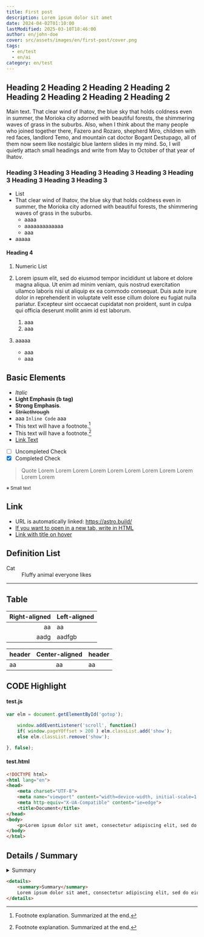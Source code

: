 ```yaml
---
title: First post
description: Lorem ipsum dolor sit amet
date: 2024-04-02T01:10:00
lastModified: 2025-03-10T18:46:00
author: en/john-doe
cover: src/assets/images/en/first-post/cover.png
tags:
  - en/test
  - en/ai
category: en/test
---
```

## Heading 2 Heading 2 Heading 2 Heading 2 Heading 2 Heading 2 Heading 2 Heading 2

Main text. That clear wind of Ihatov, the blue sky that holds coldness even in summer, the Morioka city adorned with beautiful forests, the shimmering waves of grass in the suburbs. Also, when I think about the many people who joined together there, Fazero and Rozaro, shepherd Miro, children with red faces, landlord Temo, and mountain cat doctor Bogant Destupago, all of them now seem like nostalgic blue lantern slides in my mind. So, I will quietly attach small headings and write from May to October of that year of Ihatov.

### Heading 3 Heading 3 Heading 3 Heading 3 Heading 3 Heading 3 Heading 3 Heading 3 Heading 3

- List
- That clear wind of Ihatov, the blue sky that holds coldness even in summer, the Morioka city adorned with beautiful forests, the shimmering waves of grass in the suburbs.
    - aaaa
    - aaaaaaaaaaaaa
    - aaa
- aaaaa

#### Heading 4

1. Numeric List
2. Lorem ipsum elit, sed do eiusmod tempor incididunt ut labore et dolore magna aliqua. Ut enim ad minim veniam, quis nostrud exercitation ullamco laboris nisi ut aliquip ex ea commodo consequat. Duis aute irure dolor in reprehenderit in voluptate velit esse cillum dolore eu fugiat nulla pariatur. Excepteur sint occaecat cupidatat non proident, sunt in culpa qui officia deserunt mollit anim id est laborum.
    1. aaa
    2. aaa
3. aaaaa

    - aaa
    - aaa

## Basic Elements

- _Italic_
- <b>Light Emphasis (b tag)</b>
- **Strong Emphasis**.
- ~~Strikethrough~~
- aaa `Inline Code` aaa
- This text will have a footnote.[^1]
- This text will have a footnote.[^2]
- [Link Text](https://astro.build/)
- [ ] Uncompleted Check
- [x] Completed Check

[^1]: Footnote explanation. Summarized at the end.
[^2]: Footnote explanation. Summarized at the end.

> Quote Lorem Lorem Lorem Lorem Lorem Lorem Lorem Lorem Lorem Lorem Lorem

<small>※ Small text</small>

## Link

- URL is automatically linked: https://astro.build/
- <a href="https://astro.build/" target="brank_">If you want to open in a new tab, write in HTML</a>
- [Link with title on hover](https://astro.build/ "Hello")

## Definition List

<dl>
    <dt>Cat</dt>
    <dd>Fluffy animal everyone likes</dd>
</dl>

---

## Table

Right-aligned | Left-aligned
--:|:--
aa | aa
aadg | aadfgb

header | Center-aligned | header
:--|:--:|:--
aa | aa | aa

## CODE Highlight

#### test.js

```js
var elm = document.getElementById('gotop');

    window.addEventListener('scroll', function()
    if( window.pageYOffset > 200 ) elm.classList.add('show');
    else elm.classList.remove('show');

}, false);
```

#### test.html

```html
<!DOCTYPE html>
<html lang="en">
<head>
    <meta charset="UTF-8">
    <meta name="viewport" content="width=device-width, initial-scale=1.0">
    <meta http-equiv="X-UA-Compatible" content="ie=edge">
    <title>Document</title>
</head>
<body>
    <p>Lorem ipsum dolor sit amet, consectetur adipiscing elit, sed do eiusmod tempor incididunt ut labore et dolore magna aliqua. Ut enim ad minim veniam, quis nostrud exercitation ullamco laboris nisi ut aliquip ex ea commodo consequat. Duis aute irure dolor in reprehenderit in voluptate velit esse cillum dolore eu fugiat nulla pariatur. Excepteur sint occaecat cupidatat non proident, sunt in culpa qui officia deserunt mollit anim id est laborum.</p>
</body>
</html>
```

## Details / Summary

<details>
    <summary>Summary</summary>
    Lorem ipsum dolor sit amet, consectetur adipiscing elit, sed do eiusmod tempor incididunt ut labore et dolore magna aliqua. Ut enim ad minim veniam, quis nostrud exercitation ullamco laboris nisi ut aliquip ex ea commodo consequat. Duis aute irure dolor in reprehenderit in voluptate velit esse cillum dolore eu fugiat nulla pariatur. Excepteur sint occaecat cupidatat non proident, sunt in culpa qui officia deserunt mollit anim id est laborum.
</details>

```html
<details>
    <summary>Summary</summary>
    Lorem ipsum dolor sit amet, consectetur adipiscing elit, sed do eiusmod tempor incididunt ut labore et dolore magna aliqua. Ut enim ad minim veniam, quis nostrud exercitation ullamco laboris nisi ut aliquip ex ea commodo consequat. Duis aute irure dolor in reprehenderit in voluptate velit esse cillum dolore eu fugiat nulla pariatur. Excepteur sint occaecat cupidatat non proident, sunt in culpa qui officia deserunt mollit anim id est laborum.
</details>
```
